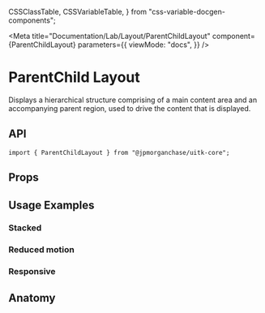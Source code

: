   CSSClassTable,
  CSSVariableTable,
} from "css-variable-docgen-components";

<Meta
  title="Documentation/Lab/Layout/ParentChildLayout"
  component={ParentChildLayout}
  parameters={{
    viewMode: "docs",
  }}
/>

# ParentChild Layout

Displays a hierarchical structure comprising of a main content area and an accompanying parent region, used to drive the content that is displayed.

<Canvas>
  <Story id="core-layout-parentchildlayout--default-parent-child-layout" />
</Canvas>

## API

```
import { ParentChildLayout } from "@jpmorganchase/uitk-core";
```

## Props

<ArgsTable of={ParentChildLayout} />

## Usage Examples

### Stacked

<Canvas>
  <Story id="core-layout-parentchildlayout--toolkit-parent-child-layout-stacked" />
</Canvas>

### Reduced motion

<Canvas>
  <Story id="core-layout-parentchildlayout--toolkit-parent-child-layout-reduced-motion" />
</Canvas>

### Responsive

<Canvas>
  <Story id="core-layout-parentchildlayout--toolkit-parent-child-layout-responsive" />
</Canvas>

## Anatomy

<Canvas>
  <ComponentAnatomy showLegend>
    <ParentChildLayout>
      <ParentChildItem></ParentChildItem>
    </ParentChildLayout>
  </ComponentAnatomy>
</Canvas>
